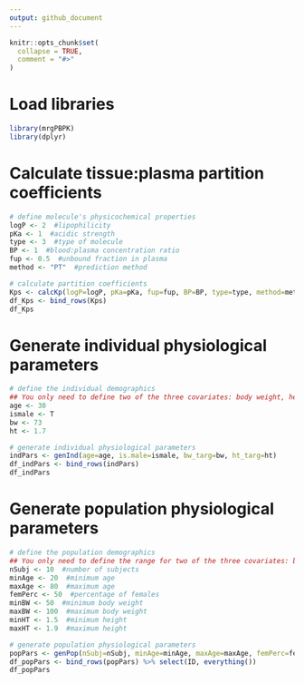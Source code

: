 ```yaml
---
output: github_document
---
```


```r
knitr::opts_chunk$set(
  collapse = TRUE,
  comment = "#>"
)
```

# Load libraries

```r
library(mrgPBPK)
library(dplyr)
```

# Calculate tissue:plasma partition coefficients

```r
# define molecule's physicochemical properties
logP <- 2  #lipophilicity
pKa <- 1  #acidic strength
type <- 3  #type of molecule
BP <- 1  #blood:plasma concentration ratio
fup <- 0.5  #unbound fraction in plasma
method <- "PT"  #prediction method

# calculate partition coefficients
Kps <- calcKp(logP=logP, pKa=pKa, fup=fup, BP=BP, type=type, method=method)
df_Kps <- bind_rows(Kps)
df_Kps
```

# Generate individual physiological parameters

```r
# define the individual demographics
## You only need to define two of the three covariates: body weight, height, and BMI
age <- 30
ismale <- T
bw <- 73
ht <- 1.7

# generate individual physiological parameters
indPars <- genInd(age=age, is.male=ismale, bw_targ=bw, ht_targ=ht)
df_indPars <- bind_rows(indPars)
df_indPars
```

# Generate population physiological parameters

```r
# define the population demographics
## You only need to define the range for two of the three covariates: body weight, height, and BMI
nSubj <- 10  #number of subjects
minAge <- 20  #minimum age
maxAge <- 80  #maximum age
femPerc <- 50  #percentage of females
minBW <- 50  #minimum body weight
maxBW <- 100  #maximum body weight
minHT <- 1.5  #minimum height
maxHT <- 1.9  #maximum height

# generate population physiological parameters
popPars <- genPop(nSubj=nSubj, minAge=minAge, maxAge=maxAge, femPerc=femPerc, minBW=minBW, maxBW=maxBW, minHT=minHT, maxHT=maxHT)
df_popPars <- bind_rows(popPars) %>% select(ID, everything())
df_popPars
```

